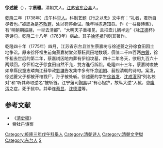 '''徐述夔'''（{{bd|1703年||1763年||catIdx=X}}），字'''赓雅'''。清朝文人。[[江苏省|江苏省]][[东台县|东台县]]人。

[[乾隆|乾隆]]三年（1738年）戊午科[[举人|举人]]。科制艺题《行之以忠》文中有：“礼者，君所自尽者也。”被認為是[[不敬罪|不敬罪]]，处以罚停会试。晚年得拣选知县。作《一柱楼诗集》，有“明朝期振翮，一举去清都”、“大明天子重相见，且把壶儿搁半边”《咏[[正德|正德]]杯》等诗句。乾隆二十八年（1763年）病故。其子[[徐怀祖|徐怀祖]]刊刻其著作。

乾隆四十年（1775年）四月，江苏省东台县监生蔡嘉树与徐述夔之孙徐食田因土地争讼，原來徐怀祖生前向蔡嘉树堂弟蔡耘買田地数顷，價值二千四百两[[白銀|白銀]]，徐怀祖去世后的第二年，蔡嘉树因地内葬有伊祖坟墓，四十二年冬天，欲用九百六十两赎回。徐怀祖之子徐食田自然不允，雙方進行訴訟。乾隆四十三年，蔡嘉树唆使如臯縣民童志璘向江蘇學政[[劉墉|劉墉]]告发集中多有怀念[[明朝|明朝]]、藐视清朝的诗句。案发，徐述夔父子都被开棺戮尸，孙子被处斩。徐述夔的学生[[徐首发|徐首发]]、[[沈成濯|沈成濯]]因“列名校对”和“听其命取逆名”被斩首。江宁藩司[[陶易|陶易]]以“有心袒护，故纵大逆”入狱，患[[腹泻|腹泻]]之症，死于狱中。并牵连[[蔡显|蔡显]]、[[沈德潜|沈德潜]]等。

==参考文献==
*《[[清史稿|清史稿]]》
* [[紫牡丹诗案|紫牡丹诗案]]

{{DEFAULTSORT:Xu徐}}
[[Category:乾隆三年戊午科舉人|Category:乾隆三年戊午科舉人]]
[[Category:清朝诗人|Category:清朝诗人]]
[[Category:清朝文字獄|Category:清朝文字獄]]
[[Category:东台人|Category:东台人]]
[[Category:徐姓|S]]